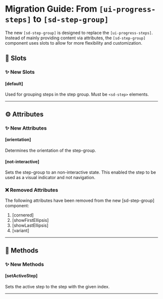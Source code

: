 # Migration Guide: From `[ui-progress-steps]` to `[sd-step-group]`

The new `[sd-step-group]` is designed to replace the `[ui-progress-steps]`. Instead of mainly providing content via attributes, the `[sd-step-group]` component uses slots to allow for more flexibility and customization.

## 💾 Slots

### ✨ New Slots

#### [default]

Used for grouping steps in the step group. Must be `<sd-step>` elements.

<hr />

## ⚙️ Attributes

### ✨ New Attributes

#### [orientation]

Determines the orientation of the step-group.

#### [not-interactive]

Sets the step-group to an non-interactive state. This enabled the step to be used as a visual indicator and not navigation.

### ❌ Removed Attributes

The following attributes have been removed from the new [sd-step-group] component:

1. [cornered]
2. [showFirstEllipsis]
3. [showLastEllipsis]
4. [variant]

<hr />

## 🧪 Methods

### ✨ New Methods

#### [setActiveStep]

Sets the active step to the step with the given index.

<hr />
